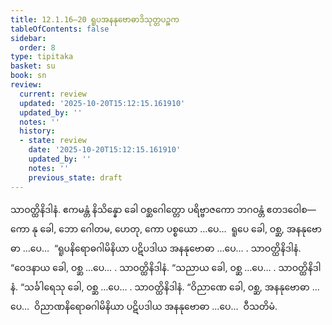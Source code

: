 ```yaml
---
title: 12.1.16–20 ရူပအနနုဗောဓာဒိသုတ္တပဉ္စက
tableOfContents: false
sidebar:
  order: 8
type: tipitaka
basket: su
book: sn
review:
  current: review
  updated: '2025-10-20T15:12:15.161910'
  updated_by: ''
  notes: ''
  history:
  - state: review
    date: '2025-10-20T15:12:15.161910'
    updated_by: ''
    notes: ''
    previous_state: draft
---
```



<DynamicBreadcrumb />


<ReviewStatus review={frontmatter.review} showDetails={true} />

<HypothesisAnnotation frontmatter={frontmatter} />

<Division number="622–626" book="sn" e="ch" v="18" p="375">

<Paragraph number="1254" book="sn">
သာဝတ္ထိနိဒါနံ. ဧကမန္တံ နိသိန္နော ခေါ ဝစ္ဆဂေါတ္တော ပရိဗ္ဗာဇကော ဘဂဝန္တံ ဧတဒဝေါစ—  ကော နု ခေါ, ဘော ဂေါတမ, ဟေတု, ကော ပစ္စယော …ပေ…  ရူပေ ခေါ, ဝစ္ဆ, အနနုဗောဓာ …ပေ…  “ရူပနိရောဓဂါမိနိယာ ပဋိပဒါယ အနနုဗောဓာ …ပေ… .
</Paragraph>

<Paragraph number="1255" book="sn">
သာဝတ္ထိနိဒါနံ. “ဝေဒနာယ ခေါ, ဝစ္ဆ …ပေ… .
</Paragraph>

<Paragraph number="1256" book="sn">
သာဝတ္ထိနိဒါနံ. “သညာယ ခေါ, ဝစ္ဆ …ပေ… .
</Paragraph>

<Paragraph number="1257" book="sn">
သာဝတ္ထိနိဒါနံ. “သင်္ခါရေသု ခေါ, ဝစ္ဆ …ပေ… .
</Paragraph>

<Paragraph number="1258" book="sn">
သာဝတ္ထိနိဒါနံ. “ဝိညာဏေ ခေါ, ဝစ္ဆ, အနနုဗောဓာ …ပေ…  ဝိညာဏနိရောဓဂါမိနိယာ ပဋိပဒါယ အနနုဗောဓာ …ပေ…  ဝီသတိမံ.
</Paragraph>
</Division>